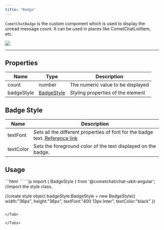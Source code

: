 ```yaml
---
title: "Badge"
---
```


`CometChatBadge` is the custom component which is used to display the unread message count. It can be used in places like CometChatListItem, etc.

<Frame>
  <img src="/images/512b7dc2-wlt51ffbhd9jzdg7z6lnte79sev416ugyokd5w9o8uszp42sdob3zxfmx2ar8eg6-c582be8a7785966b93aa6a6e0b220855.png" />
</Frame>

***

## Properties

| Name       | Type                                                 | Description                       |
| ---------- | ---------------------------------------------------- | --------------------------------- |
| count      | number                                               | The numeric value to be displayed |
| badgeStyle | [BadgeStyle](/docs/ui-kit/angular/badge#badge-style) | Styling properties of the element |

## Badge Style

| Name      | Description                                                                                                                           |
| --------- | ------------------------------------------------------------------------------------------------------------------------------------- |
| textFont  | Sets all the different properties of font for the badge text. [Reference link](https://developer.mozilla.org/en-US/docs/Web/CSS/font) |
| textColor | Sets the foreground color of the text displayed on the badge.                                                                         |

## Usage

<Tabs>
<Tab title="HTML">
```html
<!--use the element-->
<cometchat-badge
[badgeStyle]="badgeStyle"
[count]="'10'"
></cometchat-badge>
```

</Tab>

<Tab title="JavaScript">
```js
import  { BadgeStyle } from '@cometchat/chat-uikit-angular'; //import the style class.

//create style object
badgeStyle:BadgeStyle = new BadgeStyle({
	width:"36px",
	height:"36px",
	textFont:"400 13px Inter",
	textColor:"black"
})
```

</Tab>

</Tabs>
